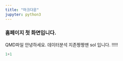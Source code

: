 ```yaml
---
title: "마크다운"
jupyter: python3
---
```


### 홈페이지 첫 화면입니다.

QMD파일 안녕하세요. 데이터분석 지존짱짱맨 sol 입니다. !!!!!

```python
1+1
```
